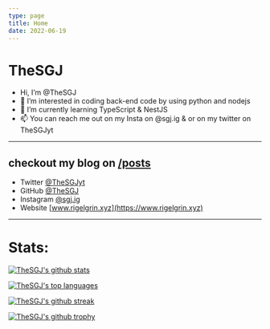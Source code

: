 ```yaml
---
type: page
title: Home
date: 2022-06-19
---
```


# TheSGJ

- Hi, I’m @TheSGJ
- 👀 I’m interested in coding back-end code by using python and nodejs
- 🌱 I’m currently learning TypeScript & NestJS
- 📫 You can reach me out on my Insta on @sgj.ig & or on my twitter on TheSGJyt
---
## checkout my blog on [/posts](/posts)
- Twitter [@TheSGJyt](https://twitter.com/thesgjyt)
- GitHub [@TheSGJ](https://github.com/thesgj)
- Instagram [@sgj.ig](https://instagram.com/sgj.ig)
- Website [www.rigelgrin.xyz](https://www.rigelgrin.xyz)


---

# Stats:

[![TheSGJ's github stats](https://github-readme-stats.vercel.app/api?username=TheSGJ&theme=blue-green)](https://github.com/thesgj)

[![TheSGJ's top languages](https://github-readme-stats.vercel.app/api/top-langs/?username=TheSGJ&theme=blue-green)](https://github.com/thesgj)

[![TheSGJ's github streak](https://github-readme-streak-stats.herokuapp.com/?user=TheSGJ&theme=blue-green)](https://github.com/thesgj)

[![TheSGJ's github trophy](https://github-profile-trophy.vercel.app/?username=TheSGJ&row=1)](https://github.com/thesgj)

